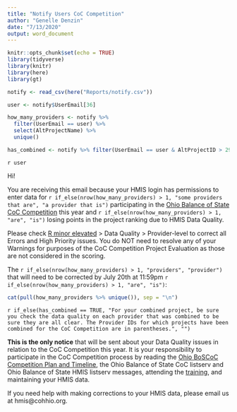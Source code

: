 ```yaml
---
title: "Notify Users CoC Competition"
author: "Genelle Denzin"
date: "7/13/2020"
output: word_document
---
```


```r
knitr::opts_chunk$set(echo = TRUE)
library(tidyverse)
library(knitr)
library(here)
library(gt)

notify <- read_csv(here("Reports/notify.csv"))

user <- notify$UserEmail[36]

how_many_providers <- notify %>%
  filter(UserEmail == user) %>%
  select(AltProjectName) %>%
  unique()

has_combined <- notify %>% filter(UserEmail == user & AltProjectID > 2999) %>% nrow() > 0
```
`r user`

Hi!

You are receiving this email because your HMIS login has permissions to enter data for `r if_else(nrow(how_many_providers) > 1, "some providers that are", "a provider that is")` participating in the [Ohio Balance of State CoC Competition](https://cohhio.org/boscoc/coc-program/#gsc.tab=0) this year and `r if_else(nrow(how_many_providers) > 1, "are", "is")` losing points in the project ranking due to HMIS Data Quality.

Please check [R minor elevated](https://ohiobalanceofstatecoc.shinyapps.io/Rminor_elevated/) > Data Quality > Provider-level to correct all Errors and High Priority issues. You do NOT need to resolve any of your Warnings for purposes of the CoC Competition Project Evaluation as those are not considered in the scoring.

The `r if_else(nrow(how_many_providers) > 1, "providers", "provider")` that will need to be corrected by July 20th at 11:59pm `r if_else(nrow(how_many_providers) > 1, "are", "is")`:

```r

cat(pull(how_many_providers %>% unique()), sep = "\n")

```

`r if_else(has_combined == TRUE, "For your combined project, be sure you check the data quality on each provider that was combined to be sure they are all clear. The Provider IDs for which projects have been combined for the CoC Competition are in parentheses.", "")`

**This is the only notice** that will be sent about your Data Quality issues in relation to the CoC Competition this year. It is your responsibility to participate in the CoC Competition process by reading the [Ohio BoSCoC Competition Plan and Timeline](https://cohhio.org/boscoc/coc-program/#gsc.tab=0), the Ohio Balance of State CoC listserv and Ohio Balance of State HMIS listserv messages, attending the [training](https://attendee.gotowebinar.com/recording/3115011406815475468), and maintaining your HMIS data.

If you need help with making corrections to your HMIS data, please email us at hmis@cohhio.org.


